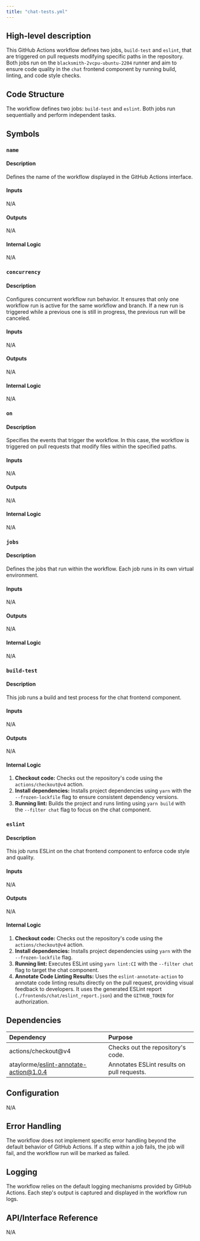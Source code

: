 ```yaml
---
title: "chat-tests.yml"
---
```


## High-level description
This GitHub Actions workflow defines two jobs, `build-test` and `eslint`, that are triggered on pull requests modifying specific paths in the repository. Both jobs run on the `blacksmith-2vcpu-ubuntu-2204` runner and aim to ensure code quality in the `chat` frontend component by running build, linting, and code style checks. 

## Code Structure
The workflow defines two jobs: `build-test` and `eslint`. Both jobs run sequentially and perform independent tasks. 

## Symbols
### `name`
#### Description
Defines the name of the workflow displayed in the GitHub Actions interface.

#### Inputs
N/A

#### Outputs
N/A

#### Internal Logic
N/A

### `concurrency`
#### Description
Configures concurrent workflow run behavior. It ensures that only one workflow run is active for the same workflow and branch. If a new run is triggered while a previous one is still in progress, the previous run will be canceled.

#### Inputs
N/A

#### Outputs
N/A

#### Internal Logic
N/A

### `on`
#### Description
Specifies the events that trigger the workflow. In this case, the workflow is triggered on pull requests that modify files within the specified paths.

#### Inputs
N/A

#### Outputs
N/A

#### Internal Logic
N/A

### `jobs`
#### Description
Defines the jobs that run within the workflow. Each job runs in its own virtual environment.

#### Inputs
N/A

#### Outputs
N/A

#### Internal Logic
N/A

### `build-test`
#### Description
This job runs a build and test process for the chat frontend component.

#### Inputs
N/A

#### Outputs
N/A

#### Internal Logic
1. **Checkout code:** Checks out the repository's code using the `actions/checkout@v4` action.
2. **Install dependencies:** Installs project dependencies using `yarn` with the `--frozen-lockfile` flag to ensure consistent dependency versions.
3. **Running lint:** Builds the project and runs linting using `yarn build` with the `--filter chat` flag to focus on the chat component.

### `eslint`
#### Description
This job runs ESLint on the chat frontend component to enforce code style and quality.

#### Inputs
N/A

#### Outputs
N/A

#### Internal Logic
1. **Checkout code:** Checks out the repository's code using the `actions/checkout@v4` action.
2. **Install dependencies:** Installs project dependencies using `yarn` with the `--frozen-lockfile` flag.
3. **Running lint:** Executes ESLint using `yarn lint:CI` with the `--filter chat` flag to target the chat component.
4. **Annotate Code Linting Results:** Uses the `eslint-annotate-action` to annotate code linting results directly on the pull request, providing visual feedback to developers. It uses the generated ESLint report (`./frontends/chat/eslint_report.json`) and the `GITHUB_TOKEN` for authorization.

## Dependencies
| Dependency | Purpose |
|:-----------|:--------|
| actions/checkout@v4 | Checks out the repository's code. |
| ataylorme/eslint-annotate-action@1.0.4 | Annotates ESLint results on pull requests. |

## Configuration
N/A

## Error Handling
The workflow does not implement specific error handling beyond the default behavior of GitHub Actions. If a step within a job fails, the job will fail, and the workflow run will be marked as failed.

## Logging
The workflow relies on the default logging mechanisms provided by GitHub Actions. Each step's output is captured and displayed in the workflow run logs.

## API/Interface Reference
N/A
